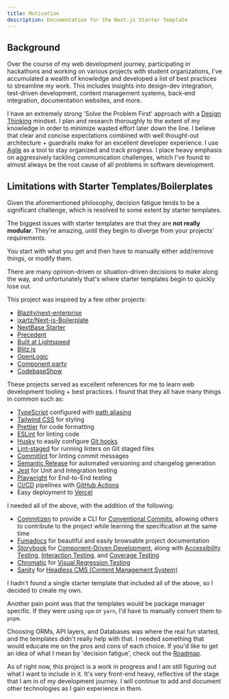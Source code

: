 ```yaml
---
title: Motivation
description: Documentation for the Next.js Starter Template
---
```


## Background

Over the course of my web development journey, participating in hackathons and working on various projects with student organizations, I've accumulated a wealth of knowledge and developed a list of best practices to streamline my work. This includes insights into design-dev integration, test-driven development, content management systems, back-end integration, documentation websites, and more.

I have an extremely strong 'Solve the Problem First' approach with a [Design Thinking](https://en.wikipedia.org/wiki/Design_thinking) mindset. I plan and research thoroughly to the extent of my knowledge in order to minimize wasted effort later down the line. I believe that clear and concise expectations combined with well thought-out architecture + guardrails make for an excellent developer experience. I use [Agile](https://en.wikipedia.org/wiki/Agile_software_development) as a tool to stay organized and track progress. I place heavy emphasis on aggressively tackling communication challenges, which I've found to almost always be the root cause of all problems in software development.

## Limitations with Starter Templates/Boilerplates

Given the aforementioned philosophy, decision fatigue tends to be a significant challenge, which is resolved to some extent by starter templates.

The biggest issues with starter templates are that they are **not really modular**. They're amazing, until they begin to diverge from your projects' requirements.

You start with what you get and then have to manually either add/remove things, or modify them.

There are many opinion-driven or situation-driven decisions to make along the way, and
unfortunately that's where starter templates begin to quickly lose out.

This project was inspired by a few other projects:

- [Blazity/next-enterprise](https://github.com/Blazity/next-enterprise)
- [ixartz/Next-js-Boilerplate](https://precedent.dev/)
- [NextBase Starter](https://github.com/imbhargav5/nextbase-nextjs-supabase-starter)
- [Precedent](https://github.com/steven-tey/precedent)
- [Built at Lightspeed](https://www.builtatlightspeed.com/)
- [Blitz.js](https://blitzjs.com/)
- [OpenLogic](https://www.openlogic.com/open-source-stack-builder)
- [Component party](https://component-party.dev/)
- [CodebaseShow](https://codebase.show/)

These projects served as excellent references for me to learn web development tooling + best practices. I found that they all have many things in common such as:

- [TypeScript](https://www.typescriptlang.org/) configured with [path aliasing](https://nextjs.org/docs/app/building-your-application/configuring/absolute-imports-and-module-aliases)
- [Tailwind CSS](https://tailwindcss.com/) for styling
- [Prettier](https://prettier.io/) for code formatting
- [ESLint](https://eslint.org/) for linting code
- [Husky](https://typicode.github.io/husky/) to easily configure [Git hooks](https://git-scm.com/docs/githooks)
- [Lint-staged](https://github.com/lint-staged/lint-staged) for running linters on Git staged files
- [Commitlint](https://commitlint.js.org/#/) for linting commit messages
- [Semantic Release](https://semantic-release.gitbook.io/semantic-release) for automated versioning and changelog generation
- [Jest](https://jestjs.io/) for Unit and Integration testing
- [Playwright](https://playwright.dev/) for End-to-End testing
- [CI/CD](https://en.wikipedia.org/wiki/CI/CD) pipelines with [GitHub Actions](https://docs.github.com/en/actions)
- Easy deployment to [Vercel](https://vercel.com/)

I needed all of the above, with the addition of the following:

- [Commitizen](https://commitizen-tools.github.io/commitizen/) to provide a CLI for [Conventional Commits](https://www.conventionalcommits.org/en/v1.0.0/), allowing others to contribute to the project while learning the specification at the same time
- [Fumadocs](https://fumadocs.vercel.app) for beautiful and easily browsable project documentation
- [Storybook](https://storybook.js.org/) for [Component-Driven Development](https://www.componentdriven.org/), along with [Accessibility Testing](https://storybook.js.org/docs/writing-tests/accessibility-testing), [Interaction Testing](https://storybook.js.org/docs/writing-tests/interaction-testing), and [Coverage Testing](https://storybook.js.org/docs/writing-tests/test-coverage)
- [Chromatic](https://www.chromatic.com/) for [Visual Regression Testing](https://storybook.js.org/docs/writing-tests/visual-testing)
- [Sanity](https://www.sanity.io/) for [Headless CMS (Content Management System)](https://en.wikipedia.org/wiki/Headless_content_management_system)

I hadn't found a single starter template that included all of the above, so I decided to create my own.

Another pain point was that the templates would be package manager specific. If they were using `npm` or `yarn`, I'd have to manually convert them to `pnpm`.

Choosing ORMs, API layers, and Databases was where the real fun started, and the templates didn't really help with that. I needed something that would educate me on the pros and cons of each choice. If you'd like to get an idea of what I mean by 'decision fatigue', check out the [Roadmap](/docs/roadmap).

As of right now, this project is a work in progress and I am still figuring out what I want to include in it. It's very front-end heavy, reflective of the stage that I am in of my development journey. I will continue to add and document other technologies as I gain experience in them.

<Cards>
  <Card title="Learn more about Next.js" href="https://nextjs.org/docs" />
  <Card title="Learn more about Fumadocs" href="https://fumadocs.vercel.app" />
</Cards>

